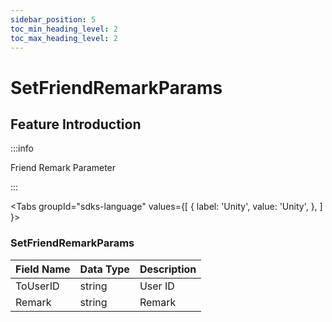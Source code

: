 ```yaml
---
sidebar_position: 5
toc_min_heading_level: 2
toc_max_heading_level: 2
---
```


# SetFriendRemarkParams

## Feature Introduction

:::info

Friend Remark Parameter

:::

<Tabs
groupId="sdks-language"
values={[
{ label: 'Unity', value: 'Unity', },
]
}>

<TabItem value="Unity">

### SetFriendRemarkParams 

| Field Name     | Data Type  | Description  |
| -------------- | --------   | -------------|
| ToUserID       | string     |    User ID   |
| Remark         | string     |    Remark    |

</TabItem>

</Tabs>
